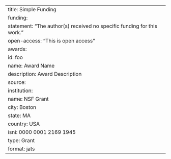 ---
title: Simple Funding
funding: 
  statement: "The author(s) received no specific funding for this work."
  open-access: "This is open access"
  awards:
    id: foo
    name: Award Name
    description: Award Description
    source:
      institution:
        name: NSF Grant
        city: Boston
        state: MA
        country: USA
        isni: 0000 0001 2169 1945
      type: Grant
format: jats
---